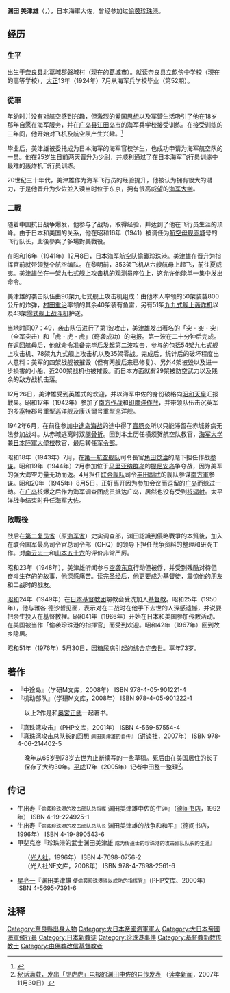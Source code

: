 {{Infobox Military Person
| name          = 渊田 美津雄
| image         = [[File:Lt.Com_Mitsuo_Fuchida.jpg|250px]]
| caption       = 渊田 美津雄
| born          = {{Birth date |1902|12|03}}
| died          = {{Death date and age|1976|05|30|1902|12|03}}
| placeofburial_label = 
| placeofburial = 
| placeofbirth  = {{flag|Empire of Japan}}[[奈良县|奈良县]] 北葛城郡磐城村
| placeofdeath  = {{JPN}}[[大阪府|大阪府]][[柏原市|柏原市]]
| placeofburial_coordinates = <!-- {{coord|LAT|LONG|display=inline,title}} -->
| nickname      = 
| allegiance    = 
| branch        = {{flagicon image|Naval Ensign of Japan.svg}} [[大日本帝國海軍|大日本帝國海軍]]
| serviceyears  = 1923年－1945年
| rank          = [[大佐|大佐]]
| commands      = [[赤城號航空母艦|赤城號航空母艦]]飞行大队。
| battles       = [[偷襲珍珠港|偷襲珍珠港]]<br />[[第二次世界战争|第二次世界战争]]<br />[[南方作戰|南方作戰]]<br />[[印度洋作戰|印度洋作戰]]
| awards        =
| religion      = [[基督教|基督教]]（1949年受洗）
| laterwork     = [[第二复员省|第二复员省]]史实调查部
}}

'''渊田 美津雄'''（{{Jpn|j=淵田 美津雄|hg=ふちだ みつお|rm=Fuchida Mitsuo}}，{{bd|1902年|12月3日|1976年|5月30日|catIdx=F}}），日本海軍大佐，曾经参加过[[偷袭珍珠港|偷袭珍珠港]]。

== 经历 ==
===生平=== 
出生于[[奈良县|奈良县]]北葛城郡磐城村（现在的[[葛城市|葛城市]]）。就读奈良县立畝傍中学校（現在的高等学校），[[大正|大正]]13年（1924年）7月从海军兵学校毕业（第52期）。
===從軍=== 
年幼时并没有对航空感到兴趣，但激烈的[[爱国主义|爱国思想]]以及军营生活吸引了他在18岁那年自愿在海军服务，并在[[广岛县|广岛县]][[江田岛市|江田岛市]]的海军兵学校接受训练。在接受训练的三年间，他开始对飞机及航空队产生兴趣。<ref name="January Ace of the Month">{{cite web | language = 英语 | publisher =  | title = January Ace of the Month - Captain Mitsuo Fuchida | url = http://warthunder.com/en/news/2751-january-ace-of-the-month-captain-mitsuo-fuchida-en | author = Mark Barber | date = 2015-01-01 | access-date = 2015-01-03 | archive-date = 2016-03-05 | archive-url = https://web.archive.org/web/20160305160402/http://warthunder.com/en/news/2751-january-ace-of-the-month-captain-mitsuo-fuchida-en | dead-url = no }}</ref>

毕业后，美津雄被委托成为日本海军的海军官校学生，也成功申请为海军航空队的一员。他在25岁生日前两天晋升为少尉，并顺利通过了在日本海军飞行员训练中最难的轰炸机飞行员训练。

20世纪三十年代，美津雄作为海军飞行员的经验提升，他被认为拥有很大的潜力，于是他晋升为少佐並入读当时位于东京，拥有很高威望的[[海军大学|海军大学]]。
===二戰=== 
随着中国抗日战争爆发，他参与了战场，取得经验，并达到了他在飞行员生涯的顶峰。由于日本和美国的关系，他在昭和16年（1941）被调任为[[航空母舰|航空母舰]][[赤城|赤城]]号的飞行队长，此後參與了多場對美戰役。

在昭和16年（1941年）12月8日，日本海军航空队[[偷襲珍珠港|偷襲珍珠港]]。美津雄在晋升为指挥官前就带领整个航空编队。在黎明前，353架飞机从六艘航母上起飞，前往夏威夷。美津雄坐在一架[[九七式舰上攻击机|九七式舰上攻击机]]的观测员座位上，这允许他能单一集中发出命令。

美津雄的袭击队伍由90架九七式舰上攻击机组成：由他本人率领的50架装载800公斤的炸弹，[[村田重治|村田重治]]率领的其余40架装有鱼雷，另有51架[[九九式舰上轰炸机|九九式舰上轰炸机]]以及43架[[零式舰上战斗机|零式舰上战斗机]]护送。

当地时间07：49，袭击队伍进行了第1波攻击，美津雄发出著名的「突・突・突」（全军突击）和「虎・虎・虎」（奇袭成功）的电报。第一波在二十分钟后完成。在返回航母后，他就命令准备完毕后发起第二波攻击，参与的包括54架九七式舰上攻击机、78架九九式舰上攻击机以及35架零战。完成后，统计后的破坏程度出人意料：美军的四架战舰被摧毁（但有两艘后来已修复）、另外4架被毁以及进一步损害的小船、近200架战机也被摧毁。而日本方面就有29架被防空武力以及残余的敌方战机击落。

12月26日，美津雄受到英雄式的欢迎，并以海军中佐的身份破格向[[昭和天皇|昭和天皇]]汇报戰果。昭和17年（1942年）参加了[[南方作战|南方作战]]和[[印度洋空襲|印度洋作战]]，并带领队伍击沉英军的多塞特郡号重型巡洋舰及康沃爾号重型巡洋舰。

1942年6月，在前往参加[[中途岛海战|中途岛海战]]的途中得了[[盲肠炎|盲肠炎]]所以只能滞留在赤城养病无法参加战斗。从赤城逃离时双腿[[骨折|骨折]]。回到本土历任横须贺航空队教官，[[海军大学|海军大学]]兼[[日本陸軍大學校|日本陸軍大學校]]教官，最后转任[[军令部|军令部]]。

昭和18年（1943年）7月，在[[第一航空舰队|第一航空舰队]]司令長官[[角田觉治|角田觉治]]的麾下担任作战[[参谋|参谋]]。昭和19年（1944年）2月参加位于[[马里亚纳群岛|马里亚纳群岛]]的[[提尼安岛|提尼安岛]]争夺战，因为美军的强大海空力量无功而返。4月担任[[联合舰队|联合舰队]]司令[[丰田副武|丰田副武]]的舰队参谋[[南方軍_(日本陸軍)|南方軍]]参谋。昭和20年（1945年）8月5日，正好离开因为参加会议而逗留的[[广岛|广岛]]而躲过一劫。在[[广岛|广岛]]核爆之后作为海军调查团成员抵达广岛，居然也没有受到[[核辐射|核辐射]]。太平洋战争结束时升任海军[[大佐|大佐]]。

===敗戰後=== 
战后在[[第二复员省|第二复员省]]（原[[海军省|海军省]]）史实调查部，渊田認識到侵略戰爭的本質後，加入在联合国军最高司令官总司令部（GHQ）的领导下担任战争资料的整理和研究工作。对[[南云忠一|南云忠一]]和[[山本五十六|山本五十六]]的评价非常严厉。

昭和23年（1948年），美津雄听闻参与[[空袭东京|空袭东京]]行动但被俘，并受到残酷对待但奋斗生存的{{link-en|雅各·德沙哲|Jacob DeShazer}}的故事，他深感痛苦。读完[[圣经|圣经]]后，他更要成为基督徒，震惊他的朋友和二战时的战友。

[[昭和|昭和]]24年（1949年）在[[日本基督教团|日本基督教团]]堺教会受洗加入[[基督教|基督教]]。昭和25年（1950年），他与雅各·德沙哲见面，表示对在二战时在他手下去世的人深感遗憾，并说要把余生投入在基督教裡。昭和41年（1966年）开始在日本和美国参加传教活动。在美国被当作「偷袭珍珠港的指揮官」而受到欢迎。昭和42年（1967年）回到故乡隐居。

昭和51年（1976年）5月30日，因[[糖尿病|糖尿病]]引起的综合症去世。享年73岁。

== 著作 ==
* 『中途岛』（学研M文库，2008年） ISBN 978-4-05-901221-4
* 『机动部队』（学研M文库，2008年） ISBN 978-4-05-901222-1
: 以上2作是和[[奥宮正武|奥宮正武]]一起著书。
* 『真珠湾攻击』（PHP文库，2001年） ISBN 4-569-57554-4
* 『真珠湾攻击总队长的回想 <small>渊田美津雄的自传</small>』（[[讲谈社|讲谈社]]，2007年） ISBN 978-4-06-214402-5
: 晚年从65岁到73岁去世为止断续写的一些草稿。死后由在美国居住的长子保存了大约30年。[[平成|平成]]17年（2005年）记者中田整一整理<ref>[http://www.yomiuri.co.jp/national/news/20071130i4w7.htm 秘话满载，发出「虎虎虎」电报的渊田中佐的自传发表] （[[读卖新闻|读卖新闻]]，2007年11月30日）</ref>。{{dead link|Date=February 2018}}

== 传记 ==
* 生出寿『<small>偷袭珍珠港的攻击部队总指挥</small> 渊田美津雄中佐的生涯』（[[德间书店|德间书店]]，1992年） ISBN 4-19-224925-1
* 生出寿『<small>偷袭珍珠港的攻击部队总队长</small> 渊田美津雄的战争和和平』（德间书店，1996年） ISBN 4-19-890543-6
* 甲斐克彦『珍珠港的武士渊田美津雄 <small>成为传道士的珍珠港的攻击部队队长的生涯</small>』
:（[[潮书房|光人社]]，1996年） ISBN 4-7698-0756-2
:（光人社NF文库，2008年） ISBN 978-4-7698-2561-6
* [[星亮一|星亮一]]『渊田美津雄 <small>使偷袭珍珠港得以成功的指挥官</small>』（PHP文库、2000年） ISBN 4-5695-7391-6

== 注释 ==
<references />

{{Authority control}}
{{DEFAULTSORT:Fuchida Mitsuo}}

[[Category:奈良縣出身人物|Category:奈良縣出身人物]]
[[Category:大日本帝國海軍軍人|Category:大日本帝國海軍軍人]]
[[Category:大日本帝國海軍飛行員|Category:大日本帝國海軍飛行員]]
[[Category:日本新教徒|Category:日本新教徒]]
[[Category:珍珠港事件|Category:珍珠港事件]]
[[Category:基督教新教传教士|Category:基督教新教传教士]]
[[Category:由佛教改信基督教者|Category:由佛教改信基督教者]]
